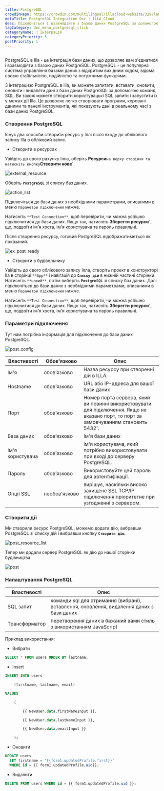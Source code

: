 ```yaml
---
title: PostgreSQL
crowdinRepo: https://crowdin.com/multilingual/illacloud-website/329?languages=uk&filter=basic&value=0
metaTitle: PostgreSQL Integration Doc | ILLA Cloud
desc: Підключіться і взаємодійте з базою даних PostgreSQL за допомогою ILLA Cloud. Створення додатків, які можуть запитувати, маніпулювати та візуалізувати дані. Автоматизація та оптимізація робочих процесів даних.
tagCategory: doc_menu_postgresql_click
categoryName: 🔨 Інтеграція
categoryPriority: 3
postPriority: 1
---
```


## <h2 hidden>Що таке PostgreSQL?</h2>

PostgreSQL в Illa - це інтеграція бази даних, що дозволяє вам з'єднатися і взаємодіяти з базою даних PostgreSQL. PostgreSQL - це популярна система управління базами даних з відкритим вихідним кодом, відома своєю стабільністю, надійністю та потужними функціями.

З інтеграцією PostgreSQL в Illa, ви можете запитати, вставати, оновити, оновити і видаляти дані з бази даних PostgreSQL за допомогою команд SQL. Ви також можете створити користувацькі SQL запити і запустити їх у межах дії Illa. Це дозволяє легко створювати програми, керовані даними та панелі інструментів, які показують дані в реальному часі з бази даних PostgreSQL.

### Створення PostgreSQL

Існує два способи створити ресурс у Іллі після входу до облікового запису Illa в обліковий запис.

-   Створити в ресурсах

Увійдіть до свого рахунку Ілла, оберіть **Ресурси**`на верху сторінки та натисніть кнопку`**Створити нове**\`.

![external_resource](https://cdn.illacloud.com/official-website/img/docs/external_resource.png)

Оберіть **`PostgreSQL`** зі списку баз даних.

![action_list](https://cdn.illacloud.com/official-website/img/docs/action_list.png)

Підключіться до бази даних з необхідними параметрами, описаними в меню `Параметри підключення` нижче.

Натисніть `**Test Connection**`, щоб перевірити, чи можна успішно підключитися до бази даних. Якщо так, натисніть **Зберегти ресурси\`**, ще, подвоїти ім'я хоста, ім'я користувача та пароль правильні.

Після створення ресурсу, готовий PostgreSQL відображатиметься як показаний.

![ex_post_ready](https://cdn.illacloud.com/official-website/img/docs/ex_post_ready.png)

-   Створити в будівельнику

Увійдіть до свого облікового запису Ілла, створіть проект в конструкторі Ila в сторінці `**App**` і навігація до **`Списку дій`** в нижній частині сторінки. Натисніть `**новий**`, потім виберіть **`PostgreSQL`** зі списку баз даних. Далі підключіться до бази даних з необхідними параметрами, описаними в меню `Параметри підключення` нижче.

Натисніть `**Test Connection**`, щоб перевірити, чи можна успішно підключитися до бази даних. Якщо так, натисніть **Зберегти ресурси\`**, ще, подвоїти ім'я хоста, ім'я користувача та пароль правильні.

### Параметри підключення

Тут нам потрібна інформація для підключення до бази даних PostgreSQL.

![post_config](https://cdn.illacloud.com/official-website/img/docs/post_config.png)

| Властивості         | Обов'язково   | Опис                                                                                                                                  |
| ------------------- | ------------- | ------------------------------------------------------------------------------------------------------------------------------------- |
| Ім'я                | обов’язково   | Назва ресурсу при створенні дій в ILLA.                                                                                               |
| Hostname            | обов’язково   | URL або IP-адреса для вашої бази даних                                                                                                |
| Порт                | обов’язково   | Номер порта сервера, який ви повинні використовувати для підключення. Якщо не вказано порт, то порт за замовчуванням становить 5432'. |
| База даних          | обов’язково   | Ім'я бази даних                                                                                                                       |
| Ім'я користувача    | обов’язково   | ім'я користувача, який потрібно використовувати при вході до серверу PostgreSQL.                                                      |
| Пароль              | обов’язково   | Використовуйте цей пароль для автентифікації.                                                                                         |
| Опції SSL           | необов'язково | вирішує, наскільки високо захищене SSL TCP/IP підключення пріоритетне при узгодженні з сервером.                                      |

### Створити дії

Ми створили ресурс PostgreSQL, можемо додати дію, вибравши PostgreSQL зі списку дій і вибравши кнопку **`Створити дію`**.

![post_resource_list](https://cdn.illacloud.com/official-website/img/docs/post_resource_list.png)

Тепер ми додали сервер PostgreSQL як дію до нашої сторінки будівництва.

![post](https://cdn.illacloud.com/official-website/img/docs/post.png)

### Налаштування PostgreSQL

| Властивості   | Опис                                                                                     |
| ------------- | ---------------------------------------------------------------------------------------- |
| SQL запит     | команди sql для отримання (вибрані), вставлення, оновлення, видалення даних з бази даних |
| Трансформатор | перетворення даних в бажаний вами стиль з використанням JavaScript                       |

Приклад використання:

-   Вибрати

```sql
SELECT * FROM users ORDER BY lastname;
```

-   Insert

```sql
INSERT INTO users

	(firstname, lastname, email)

VALUES

	(

		{{ NewUser.data.firstNameInput }},

		{{ NewUser.data.lastNameInput }},

		{{ NewUser.data.emailInput }}

	);
```

-   Оновити

```sql
UPDATE users
  SET firstname = '{{form1.updatedProfile.first}}'
  WHERE id = {{ form1.updatedProfile.uid}};
```

-   Видалити

```sql
DELETE FROM users WHERE id = {{ form1.updatedProfile.uid }};
```
